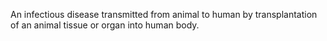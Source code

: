 An infectious disease transmitted from animal to human by transplantation of an animal tissue or organ into human body.

{{med-stub}}